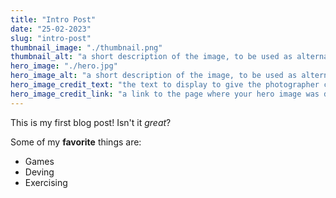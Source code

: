 ```yaml
---
title: "Intro Post"
date: "25-02-2023"
slug: "intro-post"
thumbnail_image: "./thumbnail.png"
thumbnail_alt: "a short description of the image, to be used as alternative text for screen readers or in case the image doesn’t load correctly"
hero_image: "./hero.jpg"
hero_image_alt: "a short description of the image, to be used as alternative text for screen readers or in case the image doesn’t load correctly"
hero_image_credit_text: "the text to display to give the photographer credit for the hero image"
hero_image_credit_link: "a link to the page where your hero image was downloaded from"
---
```


This is my first blog post! Isn't it *great*?

Some of my **favorite** things are:

* Games
* Deving
* Exercising